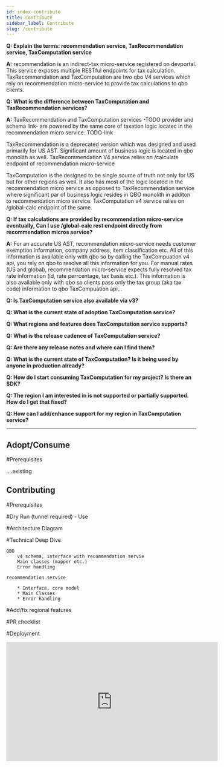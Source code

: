 ```yaml
---
id: index-contribute
title: Contribute
sidebar_label: Contribute
slug: /contribute
---
```


**Q: Explain the terms: recommendation service, TaxRecommendation service, TaxComputation service**

**A:** recommendation is an indirect-tax micro-service registered on devportal. This service exposes multiple RESTful endpoints for tax calculation.
TaxRecommendation and TaxComputation are two qbo V4 services which rely on recommendation micro-service to provide tax calculations to qbo clients.

**Q: What is the difference between TaxComputation and TaxRecommendation services?**

**A:** TaxRecommendation and TaxComputation services -TODO provider and schema link- are powered by the same core of taxation logic locatec in the recommendation micro service. TODO-link

TaxRecommendation is a deprecated version which was designed and used primarily for US AST. Significant amount of business logic is located in qbo monolith as well.
TaxRecommendation V4 service relies on /calculate endpoint of recommendation micro-service

TaxComputation is the designed to be single source of truth not only for US but for other regions as well. It also has most of the logic located in the recommendation micro service as opposed to TaxRecommendation service where significant par of business logic resides in QBO monolith in additon to recommendation micro service.
TaxComputation v4 service relies on /global-calc endpoint of the same.

**Q: If tax calculations are provided by recommendation micro-service eventually, Can I use /global-calc rest endpoint directly from recommendation micros service?**

**A:** For an accurate US AST, recommendation micro-service needs customer exemption information, company address, item classification etc. All of this information is available
only with qbo so by calling the TaxCompuation v4 api, you rely on qbo to resolve all this information for you.
For manual rates (US and global), recommendation micro-service expects fully resolved tax rate information (id, rate perrcentage, tax basis etc.).
This information is also available only with qbo so clients pass only the tax group (aka tax code) information to qbo TaxCompuation api...

**Q: Is TaxComputation service also available via v3?**


**Q: What is the current state of adoption TaxComputation service?**

**Q: What regions and features does TaxComputation service supports?**

**Q: What is the release cadence of TaxComputation service?**

**Q: Are there any release notes and where can I find them?**

**Q: What is the current state of TaxComputation? Is it being used by anyone in production already?**

**Q: How do I start consuming TaxComputation for my project? Is there an SDK?**

**Q: The region I am interested in is not supported or partially supported. How do I get that fixed?**

**Q: How can I add/enhance support for my region in TaxComputation service?**

-----------

## Adopt/Consume

#Prerequisites

....existing



## Contributing

#Prerequisites

#Dry Run (tunnel required) - Use

#Architecture Diagram

#Technical Deep Dive

    QBO
        v4 schema, interface with recommendation servie
        Main classes (mapper etc.)
        Error handling

    recommendation service

        * Interface, core model
        * Main Classes
        * Error handling


#Add/fix regional features

#PR checklist

#Deployment

<div class="text--center">
<iframe width="560" height="315" src="https://www.youtube.com/embed/qTN0GqF_Gq8" frameborder="0" allow="accelerometer; autoplay; clipboard-write; encrypted-media; gyroscope; picture-in-picture" allowfullscreen></iframe>
</div>